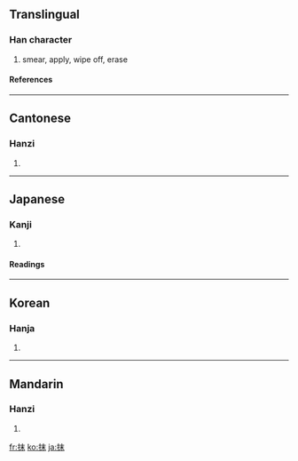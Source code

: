 ==Translingual==
===Han character===
{{Han char|rn=64|rad=手|as=05|sn=8|four=5509<sub>0</sub>|canj=手木十 (QDJ)}}
# smear, apply, wipe off, erase
====References====
{{Han ref|kx=0424.040|dkj=11926|dj=0771.160|hdz=31847.080|uh=62B9|ud=25273|bh=A9D9|bd=43481}}
----
==Cantonese==
===Hanzi===
{{yue-hanzi|jyut=|y=maat3, mut3}}
# {{defn|Cantonese}}
----
==Japanese==
===Kanji===
{{ja-kanji|grade=c|rs=手05}}
# {{defn|Japanese}} 
====Readings====
{{ja-readings|on=[[まつ]] (matsu)|kun=[[する]] (suru)}}
----
==Korean==
===Hanja===
{{ko-hanja|hangeul=말|eumhun=|rv=mal|mr=mal|y=mal}}
# {{defn|Korean}}
----
==Mandarin==
===Hanzi===
{{cmn-hanzi|pin=[[mǒ]] ([[mo3]])|wg=mo<sup>3</sup>}}
# {{defn|Mandarin}}

[[fr:抹]]
[[ko:抹]]
[[ja:抹]]